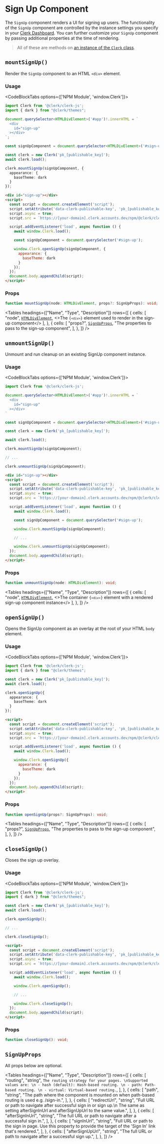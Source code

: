
# Sign Up Component

<Images width={496} height={780} src="/images/ui-components/component-sign_up.svg" alt="Sign up component example" />

The `SignUp` component renders a UI for signing up users. The functionality of the `SignUp` component are controlled by the instance settings you specify in your [Clerk Dashboard](https://dashboard.clerk.dev). You can further customize your `SignUp` component by passing additional properties at the time of rendering.

> All of these are methods on [an instance of the `Clerk` class](TODO).

## `mountSignUp()`

Render the `SignUp` component to an HTML `<div>` element.

### Usage

<CodeBlockTabs options={['NPM Module', 'window.Clerk']}>
  ```typescript {15-19}
  import Clerk from '@clerk/clerk-js';
  import { dark } from "@clerk/themes";

  document.querySelector<HTMLDivElement>('#app')!.innerHTML = `
    <div
      id="sign-up"
    ></div>
  `;

  const signUpComponent = document.querySelector<HTMLDivElement>('#sign-up')!;

  const clerk = new Clerk('pk_[publishable_key]');
  await clerk.load();

  clerk.mountSignUp(signUpComponent, {
    appearance: {
      baseTheme: dark
    }
  });
  ```

  ```html {13-17}
  <div id="sign-up"></div>
  <script>
    const script = document.createElement('script');
    script.setAttribute('data-clerk-publishable-key', 'pk_[publishable_key]');
    script.async = true;
    script.src = `https://[your-domain].clerk.accounts.dev/npm/@clerk/clerk-js@latest/dist/clerk.browser.js`;

    script.addEventListener('load', async function () {
      await window.Clerk.load();

      const signUpComponent = document.querySelector('#sign-up');

      window.Clerk.openSignUp(signUpComponent, {
        appearance: {
          baseTheme: dark
        }
      });
    });
    document.body.appendChild(script);
  </script>
  ```
</CodeBlockTabs>

### Props

```typescript
function mountSignUp(node: HTMLDivElement, props?: SignUpProps): void;
```

<Tables
  headings={["Name", "Type", "Description"]}
  rows={[
  {
  cells: [
  "node",
  <a href="https://developer.mozilla.org/en-US/docs/Web/API/HTMLDivElement"><code>HTMLDivElement</code></a>,
  <>The <code>{`<div>`}</code> element used to render in the sign-up component</>
  ],
  },
  {
  cells: [
  "props?",
  <a href="#signupprops"><code>SignUpProps</code></a>,
  "The properties to pass to the sign-up component",
  ],
  },
  ]}
/>

## `unmountSignUp()`

Unmount and run cleanup on an existing SignUp component instance.

### Usage

<CodeBlockTabs options={['NPM Module', 'window.Clerk']}>
  ```typescript {19}
  import Clerk from '@clerk/clerk-js';

  document.querySelector<HTMLDivElement>('#app')!.innerHTML = `
    <div
      id="sign-up"
    ></div>
  `

  const signUpComponent = document.querySelector<HTMLDivElement>('#sign-up')!;

  const clerk = new Clerk('pk_[publishable_key]');

  await clerk.load();

  clerk.mountSignUp(signUpComponent);

  // ...

  clerk.unmountSignUp(signUpComponent);
  ```

  ```html {17}
  <div id="sign-up"></div>
  <script>
    const script = document.createElement('script');
    script.setAttribute('data-clerk-publishable-key', 'pk_[publishable_key]');
    script.async = true;
    script.src = `https://[your-domain].clerk.accounts.dev/npm/@clerk/clerk-js@latest/dist/clerk.browser.js`;

    script.addEventListener('load', async function () {
      await window.Clerk.load();

      const signUpComponent = document.querySelector('#sign-up');

      window.Clerk.mountSignUp(signUpComponent);

      // ...

      window.Clerk.unmountSignUp(signUpComponent);
    });
    document.body.appendChild(script);
  </script>
  ```
</CodeBlockTabs>

### Props

```typescript
function unmountSignUp(node: HTMLDivElement): void;
```

<Tables
  headings={["Name", "Type", "Description"]}
  rows={[
  {
  cells: [
  "node",
  <a href="https://developer.mozilla.org/en-US/docs/Web/API/HTMLDivElement"><code>HTMLDivElement</code></a>,
  <>The container <code>{`<div>`}</code> element with a rendered sign-up component instance</>
  ],
  },
  ]}
/>

## `openSignUp()`

Opens the SignUp component as an overlay at the root of your HTML `body` element.

### Usage

<CodeBlockTabs options={['NPM Module', 'window.Clerk']}>
  ```typescript {7-11}
  import Clerk from '@clerk/clerk-js';
  import { dark } from "@clerk/themes";

  const clerk = new Clerk('pk_[publishable_key]');
  await clerk.load();

  clerk.openSignUp({
    appearance: {
      baseTheme: dark
    }
  });
  ```

  ```html {10-14}
  <script>
    const script = document.createElement('script');
    script.setAttribute('data-clerk-publishable-key', 'pk_[publishable_key]');
    script.async = true;
    script.src = `https://[your-domain].clerk.accounts.dev/npm/@clerk/clerk-js@latest/dist/clerk.browser.js`;

    script.addEventListener('load', async function () {
      await window.Clerk.load();

      window.Clerk.openSignUp({
        appearance: {
          baseTheme: dark
        }
      });
    });
    document.body.appendChild(script);
  </script>
  ```
</CodeBlockTabs>

### Props

```typescript
function openSignUp(props?: SignUpProps): void;
```

<Tables
  headings={["Name", "Type", "Description"]}
  rows={[
  {
  cells: [
  "props?",
  <a href="#signupprops"><code>SignUpProps</code></a>,
  "The properties to pass to the sign-up component",
  ],
  },
  ]}
/>

## `closeSignUp()`

Closes the sign up overlay.

### Usage

<CodeBlockTabs options={['NPM Module', 'window.Clerk']}>
  ```typescript {11}
  import Clerk from '@clerk/clerk-js';
  import { dark } from "@clerk/themes";

  const clerk = new Clerk('pk_[publishable_key]');
  await clerk.load();

  clerk.openSignUp();

  // ...

  clerk.closeSignUp();
  ```

  ```html {14}
  <script>
    const script = document.createElement('script');
    script.setAttribute('data-clerk-publishable-key', 'pk_[publishable_key]');
    script.async = true;
    script.src = `https://[your-domain].clerk.accounts.dev/npm/@clerk/clerk-js@latest/dist/clerk.browser.js`;

    script.addEventListener('load', async function () {
      await window.Clerk.load();

      window.Clerk.openSignUp();

      // ...

      window.Clerk.closeSignUp();
    });
    document.body.appendChild(script);
  </script>
  ```
</CodeBlockTabs>

### Props

```typescript
function closeSignUp(): void;
```

## `SignUpProps`

All props below are optional.

<Tables
  headings={["Name", "Type", "Description"]}
  rows={[
  {
  cells: [
  "routing",
  "string",
  `The routing strategy for your pages. \nSupported values are: \n - hash (default): Hash-based routing. \n - path: Path-based routing. \n - virtual: Virtual-based routing.`,
  ],
  },
  {
  cells: [
  "path",
  "string",
  "The path where the component is mounted on when path-based routing is used e.g. /sign-in.",
  ],
  },
  {
  cells: [
  "redirectUrl",
  "string",
  "Full URL or path to navigate after successful sign in or sign up.\n The same as setting afterSignInUrl and afterSignUpUrl to the same value.",
  ],
  },
  {
  cells: [
  "afterSignInUrl",
  "string",
  "The full URL or path to navigate after a successful sign in.",
  ],
  },
  {
  cells: [
  "signInUrl",
  "string",
  "Full URL or path to the sign in page. Use this property to provide the target of the 'Sign In' link that's rendered.",
  ],
  },
  {
  cells: [
  "afterSignUpUrl",
  "string",
  "The full URL or path to navigate after a successful sign up.",
  ],
  },
  ]}
/>
